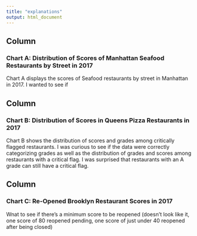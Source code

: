 ```yaml
---
title: "explanations"
output: html_document
---
```


Column {data-width=450}
-----------------------------------------------------------------------

### Chart A: Distribution of Scores of Manhattan Seafood Restaurants by Street in 2017

Chart A displays the scores of Seafood restaurants by street in Manhattan in 2017. I wanted to see if 


Column {data-width=450}
-----------------------------------------------------------------------

### Chart B: Distribution of Scores in Queens Pizza Restaurants in 2017

Chart B shows the distribution of scores and grades among critically flagged restaurants. I was curious to see if the data were correctly categorizing grades as well as the distribution of grades and scores among restaurants with a critical flag. I was surprised that restaurants with an A grade can still have a critical flag.


Column {data-width=450}
-----------------------------------------------------------------------
### Chart C: Re-Opened Brooklyn Restaurant Scores in 2017

Wnat to see if there's a minimum score to be reopened (doesn't look like it, one score of 80 reopened pending, one score of just under 40 reopened after being closed)
